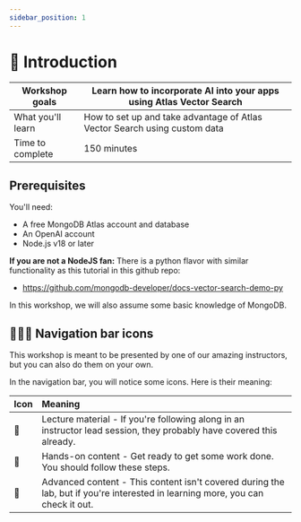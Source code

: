 ```yaml
---
sidebar_position: 1
---
```


# 📘 Introduction

|Workshop goals|Learn how to incorporate AI into your apps using Atlas Vector Search|
|-|-|
|What you'll learn|How to set up and take advantage of Atlas Vector Search using custom data|
|Time to complete|150 minutes|

## Prerequisites

You'll need:

- A free <Link to="http://mdb.link/register-vs-workshop-react-summit-us-23">MongoDB Atlas account</Link> and database
- An <Link to="https://platform.openai.com/overview">OpenAI account</Link>
- <Link to="https://nodejs.org">Node.js</Link> v18 or later

**If you are not a NodeJS fan:** There is a python flavor with similar functionality as this tutorial in this github repo:
- https://github.com/mongodb-developer/docs-vector-search-demo-py

In this workshop, we will also assume some basic knowledge of MongoDB. 

## 📘👐🦸 Navigation bar icons

This workshop is meant to be presented by one of our amazing instructors, but you can also do them on your own.

In the navigation bar, you will notice some icons. Here is their meaning:

|Icon|Meaning|
|-|:-|
|📘|Lecture material - If you're following along in an instructor lead session, they probably have covered this already.|
|👐|Hands-on content - Get ready to get some work done. You should follow these steps.|
|🦸|Advanced content - This content isn't covered during the lab, but if you're interested in learning more, you can check it out.|
